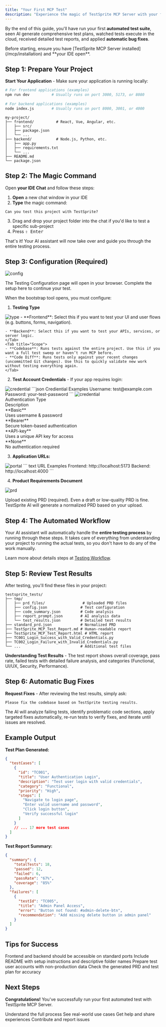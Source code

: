 ```yaml
---
title: "Your First MCP Test"
description: "Experience the magic of TestSprite MCP Server with your first automated test in under 10 minutes."
---
```


By the end of this guide, you'll have run your first **automated test suite**, seen AI generate comprehensive test plans, watched tests execute in the cloud, received detailed test reports, and applied **automatic bug fixes**.

<Info>
Before starting, ensure you have [TestSprite MCP Server installed](/mcp/installation) and **your IDE open**.
</Info>

## Step 1: Prepare Your Project

**Start Your Application** - Make sure your application is running locally:

```bash Example
# For frontend applications (examples)
npm run dev          # Usually runs on port 3000, 5173, or 8080
 
# For backend applications (examples)
node index.js        # Usually runs on port 8000, 3001, or 4000
```

``` text Project Structure Example
my-project/
├── frontend/          # React, Vue, Angular, etc.
│   ├── src/
│   ├── package.json
│   └── ...
├── backend/           # Node.js, Python, etc.
│   ├── app.py
│   ├── requirements.txt
│   └── ...
├── README.md
└── package.json
```

## Step 2: The Magic Command

Open **your IDE Chat** and follow these steps:
1. **Open** a new chat window in your IDE
2. **Type** the magic command:

```text icon="file-lines"
Can you test this project with TestSprite?
```

3. Drag and drop your project folder into the chat if you'd like to test a specific sub-project
4. Press  <kbd>⇧ Enter</kbd>

That's it! Your AI assistant will now take over and guide you through the entire testing process.

## Step 3: Configuration (Required)

  <Frame>
    <img src="../images/testing-config.png"  alt="config" />
  </Frame>

  <Note>The Testing Configuration page will open in your browser. Complete the setup here to continue your test.</Note>

When the bootstrap tool opens, you must configure:

1. **Testing Type**
  <Frame>
    <img src="../images/testing-type.png"  alt="type" />
  </Frame>
  <Tabs>
    <Tab title="Mode">
    - **Frontend**: Select this if you want to test your UI and user flows (e.g. buttons, forms, navigation).

    - **Backend**: Select this if you want to test your APIs, services, or server logic.
    </Tab>
    <Tab title="Scope">
    - **Codebase**: Runs tests against the entire project. Use this if you want a full test sweep or haven’t run MCP before.
    - **Code Diff**: Runs tests only against your recent changes (uncommitted Git changes). Use this to quickly validate new work without testing everything again.
    </Tab>
  </Tabs>


2. **Test Account Credentials** - If your app requires login:

<Tabs>
  <Tab title="Frontend">
    <Frame>
    <img src="../images/credential-frontend.png"  alt="credential" />
  </Frame>
  ```json Crediential Examples
    Username: test@example.com
    Password: your-test-password
    ```
  </Tab>
  <Tab title="Backend">
    <Frame>
    <img src="../images/credential-backend.png"  alt="credential" />
  </Frame>
  
  <div className="full-width-table" style={{ display: 'grid', gridTemplateColumns: '1fr 2fr', gap: '0' }}>
    <div className="table-header" style={{ padding: '2px', fontSize: '14px' }}>Authentication Type</div>
    <div className="table-header" style={{ padding: '2px', fontSize: '14px' }}>Description</div>
    <div className="table-cell" style={{ padding: '2px', fontSize: '14px', borderBottom: '1px solid var(--table-border-color, #e5e7eb)' }}>**Basic**</div>
    <div className="table-cell" style={{ padding: '2px', fontSize: '14px', borderBottom: '1px solid var(--table-border-color, #e5e7eb)' }}>Uses username & password</div>
    <div className="table-cell" style={{ padding: '2px', fontSize: '14px', borderBottom: '1px solid var(--table-border-color, #e5e7eb)' }}>**Bearer**</div>
    <div className="table-cell" style={{ padding: '2px', fontSize: '14px', borderBottom: '1px solid var(--table-border-color, #e5e7eb)' }}>Secure token-based authentication</div>
    <div className="table-cell" style={{ padding: '2px', fontSize: '14px', borderBottom: '1px solid var(--table-border-color, #e5e7eb)' }}>**API-key**</div>
    <div className="table-cell" style={{ padding: '2px', fontSize: '14px', borderBottom: '1px solid var(--table-border-color, #e5e7eb)' }}>Uses a unique API key for access</div>
    <div className="table-cell" style={{ padding: '2px', fontSize: '14px' }}>**None**</div>
    <div className="table-cell" style={{ padding: '2px', fontSize: '14px' }}>No authentication required</div>
  </div>
  
  </Tab>
</Tabs>

3. **Application URLs:**

<Frame>
  <img src="../images/testing-portal.png"  alt="portal" />
</Frame>
``` text URL Examples
Frontend: http://localhost:5173
Backend: http://localhost:4000
```

4. **Product Requirements Document** 

<Frame>
  <img src="../images/testing-prd.png"  alt="prd" />
</Frame>

Upload existing PRD (required). Even a draft or low-quality PRD is fine. TestSprite AI will generate a normalized PRD based on your upload.

## Step 4: The Automated Workflow

Your AI assistant will automatically handle the **entire testing process** by running through these steps. It takes care of everything from understanding your project to running the actual tests, so you don't have to do any of the work manually.

Learn more about details steps at [Testing Workflow](/mcp/workflow).

## Step 5: Review Test Results

After testing, you'll find these files in your project:

``` text Expandable After Testing Project Structure Example
testsprite_tests/
├── tmp/
│   ├── prd_files/                 # Uploaded PRD files
│   ├── config.json               # Test configuration
│   ├── code_summary.json         # Code analysis
│   ├── report_prompt.json        # AI analysis data
│   └── test_results.json         # Detailed test results
├── standard_prd.json             # Normalized PRD
├── TestSprite_MCP_Test_Report.md # Human-readable report
├── TestSprite_MCP_Test_Report.html # HTML report
├── TC001_Login_Success_with_Valid_Credentials.py
├── TC002_Login_Failure_with_Invalid_Credentials.py
└── ...                           # Additional test files
```

**Understanding Test Results** - The test report shows overall coverage, pass rate, failed tests with detailed failure analysis, and categories (Functional, UI/UX, Security, Performance).

## Step 6: Automatic Bug Fixes

**Request Fixes** - After reviewing the test results, simply ask:

```text icon="file-lines"
Please fix the codebase based on TestSprite testing results.
```

The AI will analyze failing tests, identify problematic code sections, apply targeted fixes automatically, re-run tests to verify fixes, and iterate until issues are resolved.

## Example Output

**Test Plan Generated:**
```json Expandable Test Plan Example
{
  "testCases": [
    {
      "id": "TC001",
      "title": "User Authentication Login",
      "description": "Test user login with valid credentials",
      "category": "Functional",
      "priority": "High",
      "steps": [
        "Navigate to login page",
        "Enter valid username and password",
        "Click login button",
        "Verify successful login"
      ]
    }
    // ... 17 more test cases
  ]
}
```

**Test Report Summary:**
```json Expandable Test Report Summary Example
{
  "summary": {
    "totalTests": 18,
    "passed": 12,
    "failed": 6,
    "passRate": "67%",
    "coverage": "85%"
  },
  "failures": [
    {
      "testId": "TC005",
      "title": "Admin Panel Access",
      "error": "Button not found: #admin-delete-btn",
      "recommendation": "Add missing delete button in admin panel"
    }
  ]
}
```

## Tips for Success

<AccordionGroup>
  <Accordion title="Ensure Apps Are Running">
  Frontend and backend should be accessible on standard ports
  </Accordion>

  <Accordion title="Project Structure">
    Include README with setup instructions and descriptive folder names
  </Accordion>

  <Accordion title="Test Credentials">
    Prepare test user accounts with non-production data
  </Accordion>

   <Accordion title="Review Generated Files">
    Check the generated PRD and test plan for accuracy
  </Accordion>
</AccordionGroup>

## Next Steps

**Congratulations!** You've successfully run your first automated test with TestSprite MCP Server.

<Columns cols={2}>
  <Card title="Complete Testing Workflow" href="../mcp/workflow">
  Understand the full process
  </Card>
  <Card title="View Examples" href="../mcp/examples">
  See real-world use cases
  </Card>
  <Card title="Join Discord" arrow="true" href="https://discord.com/invite/GXWFjCe4an">
  Get help and share experiences
  </Card>
  <Card title="Contribute on Github" arrow="true" href="https://github.com/wangy44624/docs">
  Contribute and report issues
  </Card>
</Columns>